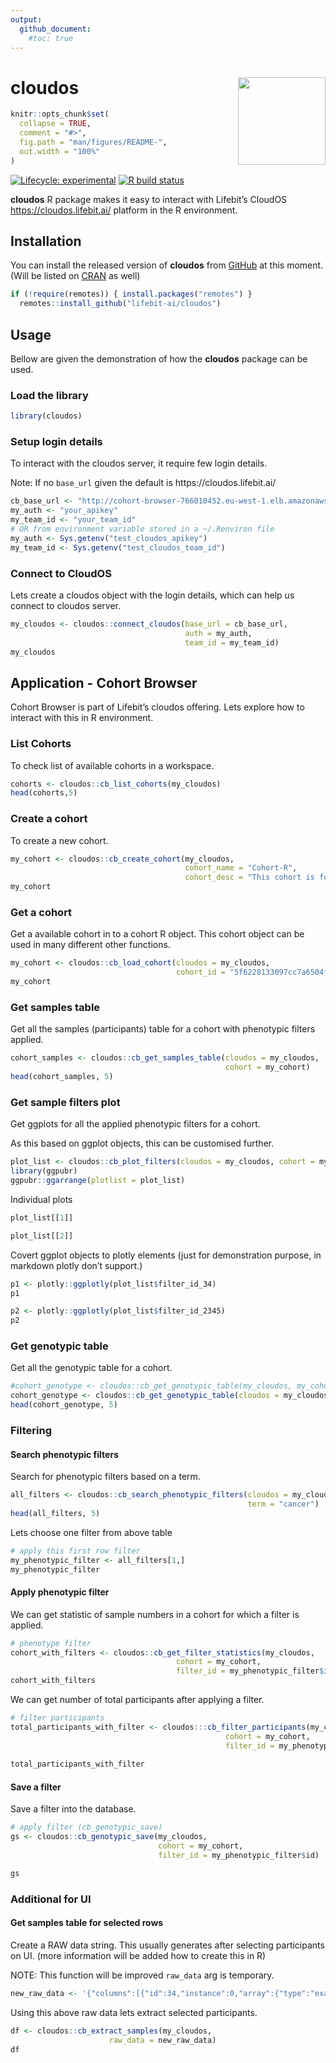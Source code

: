 ```yaml
---
output: 
  github_document:
    #toc: true
---
```


# cloudos <img src="man/figures/logo/hexlogo.png" align="right" height=140/>

<!-- README.md is generated from README.Rmd. Please edit that file -->

```r
knitr::opts_chunk$set(
  collapse = TRUE,
  comment = "#>",
  fig.path = "man/figures/README-",
  out.width = "100%"
)
```

<!-- badges: start -->
[![Lifecycle: experimental](https://img.shields.io/badge/lifecycle-experimental-orange.svg)](https://www.tidyverse.org/lifecycle/#experimental)
[![R build status](https://github.com/lifebit-ai/cloudos/workflows/R-CMD-check/badge.svg)](https://github.com/lifebit-ai/cloudos/actions)
<!-- badges: end -->

**cloudos** R package makes it easy to interact with Lifebit's CloudOS <https://cloudos.lifebit.ai/> platform in the R environment.

## Installation

You can install the released version of **cloudos** from [GitHub](https://github.com/lifebit-ai/cloudos/) at this moment. (Will be listed on  [CRAN](https://CRAN.R-project.org) as well)

```r
if (!require(remotes)) { install.packages("remotes") }
  remotes::install_github("lifebit-ai/cloudos")
```

## Usage

Bellow are given the demonstration of how the **cloudos** package can be used.

### Load the library

```r
library(cloudos)
```

### Setup login details

To interact with the cloudos server, it require few login details.

Note: If no `base_url` given the default is https://cloudos.lifebit.ai/

```r
cb_base_url <- "http://cohort-browser-766010452.eu-west-1.elb.amazonaws.com"
my_auth <- "your_apikey"
my_team_id <- "your_team_id"
# OR from environment variable stored in a ~/.Renviron file
my_auth <- Sys.getenv("test_cloudos_apikey")
my_team_id <- Sys.getenv("test_cloudos_team_id")
```

### Connect to CloudOS

Lets create a cloudos object with the login details, which can help us connect to cloudos server.

```r
my_cloudos <- cloudos::connect_cloudos(base_url = cb_base_url,
                                       auth = my_auth,
                                       team_id = my_team_id)
my_cloudos
```
## Application - Cohort Browser

Cohort Browser is part of Lifebit's cloudos offering. Lets explore how to interact with this in R environment.

### List Cohorts

To check list of available cohorts in a workspace.

```r
cohorts <- cloudos::cb_list_cohorts(my_cloudos)
head(cohorts,5)
```

### Create a cohort

To create a new cohort. 

```r
my_cohort <- cloudos::cb_create_cohort(my_cloudos,
                                       cohort_name = "Cohort-R",
                                       cohort_desc = "This cohort is for testing purpose, created from R.")
my_cohort
```

### Get a cohort

Get a available cohort in to a cohort R object. This cohort object can be used in many different other functions.

```r
my_cohort <- cloudos::cb_load_cohort(cloudos = my_cloudos, 
                                     cohort_id = "5f6228133097cc7a6504fb76")
my_cohort
```

### Get samples table

Get all the samples (participants) table for a cohort with phenotypic filters applied.

```r
cohort_samples <- cloudos::cb_get_samples_table(cloudos = my_cloudos, 
                                                cohort = my_cohort)
head(cohort_samples, 5)
```

### Get sample filters plot

Get ggplots for all the applied phenotypic filters for a cohort. 

As this based on ggplot objects, this can be customised further. 

```r
plot_list <- cloudos::cb_plot_filters(cloudos = my_cloudos, cohort = my_cohort)
library(ggpubr)
ggpubr::ggarrange(plotlist = plot_list)
```

Individual plots

```r
plot_list[[1]]
```

```r
plot_list[[2]]
```

Covert ggplot objects to plotly elements (just for demonstration purpose, in markdown plotly don't support.)

```r
p1 <- plotly::ggplotly(plot_list$filter_id_34)
p1
```

```r
p2 <- plotly::ggplotly(plot_list$filter_id_2345)
p2
```

### Get genotypic table

Get all the genotypic table for a cohort.

```r
#cohort_genotype <- cloudos::cb_get_genotypic_table(my_cloudos, my_cohort)
cohort_genotype <- cloudos::cb_get_genotypic_table(cloudos = my_cloudos)
head(cohort_genotype, 5)
```

### Filtering

#### Search phenotypic filters

Search for phenotypic filters based on a term.

```r
all_filters <- cloudos::cb_search_phenotypic_filters(cloudos = my_cloudos, 
                                                     term = "cancer")
head(all_filters, 5)
```
Lets choose one filter from above table

```r
# apply this first row filter
my_phenotypic_filter <- all_filters[1,]
my_phenotypic_filter
```

#### Apply phenotypic filter

We can get statistic of sample numbers in a cohort for which a filter is applied.

```r
# phenotype filter
cohort_with_filters <- cloudos::cb_get_filter_statistics(my_cloudos, 
                                     cohort = my_cohort, 
                                     filter_id = my_phenotypic_filter$id)
cohort_with_filters
```

We can get number of total participants after applying a filter.

```r
# filter participants
total_participants_with_filter <- cloudos:::cb_filter_participants(my_cloudos,
                                                cohort = my_cohort, 
                                                filter_id = my_phenotypic_filter$id)
 
total_participants_with_filter
```
#### Save a filter

Save a filter into the database.

```r
# apply filter (cb_genotypic_save) 
gs <- cloudos::cb_genotypic_save(my_cloudos,
                                 cohort = my_cohort,
                                 filter_id = my_phenotypic_filter$id)

gs
```



### Additional for UI

#### Get samples table for selected rows

Create a RAW data string. This usually generates after selecting participants on UI. (more information will be added how to create this in R)

NOTE: This function will be improved `raw_data` arg is temporary. 

```r
new_raw_data <- '{"columns":[{"id":34,"instance":0,"array":{"type":"exact","value":0}},{"id":31,"instance":0,"array":{"type":"exact","value":0}},{"id":52,"instance":0,"array":{"type":"exact","value":0}},{"id":5984,"instance":0,"array":{"type":"avg"}},{"id":5984,"instance":0,"array":{"type":"min"}},{"id":5984,"instance":0,"array":{"type":"max"}},{"id":20001,"instance":0,"array":{"type":"exact","value":0}}],"ids":["5f185b92bf92ed4d3be9637d","5edbdd689d700db709af0c2f","5f185b91bf92ed4d3be9587e","5f185b91bf92ed4d3be95984","5edbdd689d700db709af0c3e","5edbdd689d700db709af0c2b","5edbdd689d700db709af0c2d","5f185b93bf92ed4d3be982e9","5edbdd689d700db709af0c2a","5edbdd689d700db709af0c4d"],"type":"csv","base_url":"http://cohort-browser-766010452.eu-west-1.elb.amazonaws.com"}'
```

Using this above raw data lets extract selected participants.

```r
df <- cloudos::cb_extract_samples(my_cloudos,
                      raw_data = new_raw_data)
df
```

